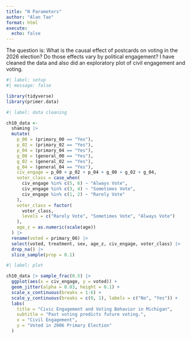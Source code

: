 ```yaml
---
title: "N Parameters"
author: "Alan Tao"
format: html
execute:
  echo: false
---
```


The question is: What is the causal effect of postcards on voting in the 2026 election? Do those effects vary by political engagement? I have cleaned the data and also did an exploratory plot of civil engagement and voting. 


```r
#| label: setup
#| message: false

library(tidyverse)
library(primer.data)
```

```r
#| label: data cleaning

ch10_data <-
  shaming |>
  mutate(
    p_00 = (primary_00 == "Yes"),
    p_02 = (primary_02 == "Yes"),
    p_04 = (primary_04 == "Yes"),
    g_00 = (general_00 == "Yes"),
    g_02 = (general_02 == "Yes"),
    g_04 = (general_04 == "Yes"),
    civ_engage = p_00 + p_02 + p_04 + g_00 + g_02 + g_04,
    voter_class = case_when(
      civ_engage %in% c(5, 6) ~ "Always Vote",
      civ_engage %in% c(3, 4) ~ "Sometimes Vote",
      civ_engage %in% c(1, 2) ~ "Rarely Vote"
    ),
    voter_class = factor(
      voter_class,
      levels = c("Rarely Vote", "Sometimes Vote", "Always Vote")
    ),
    age_z = as.numeric(scale(age))
  ) |>
  rename(voted = primary_06) |>
  select(voted, treatment, sex, age_z, civ_engage, voter_class) |>
  drop_na() |>
  slice_sample(prop = 0.1)
```

```r
#| label: plot

ch10_data |> sample_frac(0.5) |>
  ggplot(aes(x = civ_engage, y = voted)) +
  geom_jitter(alpha = 0.03, height = 0.1) +
  scale_x_continuous(breaks = 1:6) +
  scale_y_continuous(breaks = c(0, 1), labels = c("No", "Yes")) +
  labs(
    title = "Civic Engagement and Voting Behavior in Michigan",
    subtitle = "Past voting predicts future voting.",
    x = "Civil Engagement",
    y = "Voted in 2006 Primary Election"
  )
```


